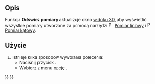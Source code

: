 <languages/>

{{Docnav/pl
|
|
|[[Part_Workbench/pl|środowisko pracy Część]]
|IconL=
|IconR=
|IconC=Workbench_Part.svg
}}

{{VeryImportantMessage|To polecenie jest przestarzałe. Nie jest dostępne w {{VersionPlus/pl|1.0}}.<br>Zamiast niego użyj narzędzia [[Image:Std_Measure.svg|24px]] [[Std_Measure/pl|Pomiary]].}}

{{GuiCommand/pl
|Name=Part Measure Refresh
|Name/pl=Część: Odśwież pomiary
|MenuLocation=Pomiary → Odśwież pomiary
|Workbenches=[[Part_Workbench/pl|Część]]
|SeeAlso=[[Part_Measure_Linear/pl|Part Measure Linear]], [[Part_Measure_Angular/pl|Pomiar kątowy]]
}}

<span id="Description"></span>
==Opis==

Funkcja '''Odśwież pomiary''' aktualizuje okno [[3D_view/pl|widoku 3D]], aby wyświetlić wszystkie pomiary utworzone za pomocą narzędzi [[Image:Part Measure Linear.svg|16px]] [[Part_Measure_Linear/pl|Pomiar liniowy]] i [[Image:Part_Measure_Angular.svg|16px]] [[Part_Measure_Angular/pl|Pomiar kątowy]].

<span id="Usage"></span>
==Użycie==

# Istnieje kilka sposobów wywołania polecenia:
#* Naciśnij przycisk {{Button|[[Image:Part_Measure_Refresh.svg|16px]] '''Odśwież pomiary'''}}.
#* Wybierz z menu opcję {{MenuCommand|Pomiary → [[Image:Part_Measure_Refresh.svg|16px]] Odśwież pomiary}}.


{{Docnav/pl
|
|
|[[Part_Workbench/pl|środowisko pracy Część]]
|IconL=
|IconR=
|IconC=Workbench_Part.svg
}}

{{Part Tools navi{{#translation:}}}}
{{Userdocnavi{{#translation:}}}}